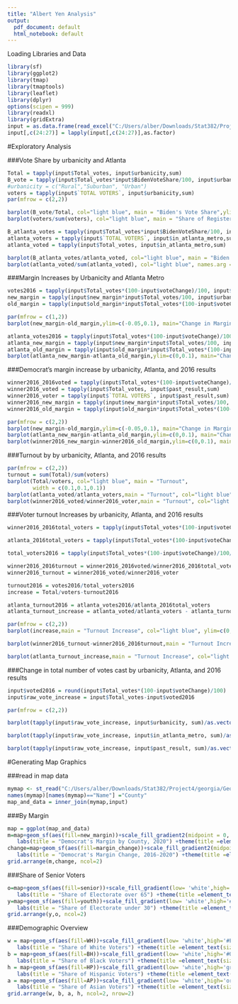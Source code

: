 ```yaml
---
title: "Albert Yen Analysis"
output:
  pdf_document: default
  html_notebook: default
---
```



Loading Libraries and Data
```r
library(sf)
library(ggplot2)
library(tmap)
library(tmaptools)
library(leaflet)
library(dplyr)
options(scipen = 999)
library(readxl)
library(gridExtra)
input = as.data.frame(read_excel("C:/Users/alber/Downloads/Stat382/Project4/Cleaned_Data.xlsx"))
input[,c(24:27)] = lapply(input[,c(24:27)],as.factor)
```

#Exploratory Analysis

###Vote Share by urbanicity and Atlanta
```r
Total = tapply(input$Total_votes, input$urbanicity,sum)
B_vote = tapply(input$Total_votes*input$BidenVoteShare/100, input$urbanicity,sum)
#urbanicity = c("Rural","Suburban", "Urban")
voters = tapply(input$`TOTAL VOTERS`, input$urbanicity,sum)
par(mfrow = c(2,2))

barplot(B_vote/Total, col="light blue", main = "Biden's Vote Share",ylim=c(0,0.8))
barplot(voters/sum(voters), col="light blue", main = "Share of Registered Voters", ylim=c(0,0.5))

B_atlanta_votes = tapply(input$Total_votes*input$BidenVoteShare/100, input$in_atlanta_metro,sum)
atlanta_voters = tapply(input$`TOTAL VOTERS`, input$in_atlanta_metro,sum)
atlanta_voted = tapply(input$Total_votes, input$in_atlanta_metro,sum)

barplot(B_atlanta_votes/atlanta_voted, col="light blue", main = "Biden's Vote Share", names.arg =c( "Outside of Atlanta", "Atlanta"), ylim=c(0,0.7))
barplot(atlanta_voted/sum(atlanta_voted), col="light blue", names.arg =c("Outside of Atlanta", "Atlanta"), main = "Share of Registered Voters", ylim=c(0,0.6))
```
###Margin Increases by Urbanicity and Atlanta Metro
```r
votes2016 = tapply(input$Total_votes*(100-input$voteChange)/100, input$urbanicity,sum)
new_margin = tapply(input$new_margin*input$Total_votes/100, input$urbanicity, sum)/Total
old_margin = tapply(input$old_margin*input$Total_votes*(100-input$voteChange)/100/100, input$urbanicity, sum)/votes2016

par(mfrow = c(1,2))
barplot(new_margin-old_margin,ylim=c(-0.05,0.1), main="Change in Margin of Victory", col="light blue")

atlanta_votes2016 = tapply(input$Total_votes*(100-input$voteChange)/100, input$in_atlanta_metro,sum)
atlanta_new_margin = tapply(input$new_margin*input$Total_votes/100, input$in_atlanta_metro, sum)/atlanta_voted
atlanta_old_margin = tapply(input$old_margin*input$Total_votes*(100-input$voteChange)/100/100, input$in_atlanta_metro, sum)/atlanta_votes2016
barplot(atlanta_new_margin-atlanta_old_margin,ylim=c(0,0.1), main="Change in Margin of Victory", col="light blue", names.arg =c("Outside of Atlanta", "Atlanta"))
```
###Democrat's margin increase by urbanicity, Atlanta, and 2016 results
```r
winner2016_2016voted = tapply(input$Total_votes*(100-input$voteChange)/100, input$past_result,sum)
winner2016_voted = tapply(input$Total_votes, input$past_result,sum)
winner2016_voter = tapply(input$`TOTAL VOTERS`, input$past_result,sum)
winner2016_new_margin = tapply(input$new_margin*input$Total_votes/100, input$past_result, sum)/winner2016_voted
winner2016_old_margin = tapply(input$old_margin*input$Total_votes*(100-input$voteChange)/100/100, input$past_result, sum)/winner2016_2016voted

par(mfrow = c(2,2))
barplot(new_margin-old_margin,ylim=c(-0.05,0.1), main="Change in Margin of Victory", col="light blue")
barplot(atlanta_new_margin-atlanta_old_margin,ylim=c(0,0.1), main="Change in Margin of Victory", col="light blue", names.arg =c("Outside of Atlanta", "Atlanta"))
barplot(winner2016_new_margin-winner2016_old_margin,ylim=c(0,0.1), main="Change in Margin of Victory", col="light blue", names.arg = c("Clinton Counties", "Trump Counties"))
```


###Turnout by by urbanicity, Atlanta, and 2016 results
```r
par(mfrow = c(2,2))
turnout = sum(Total)/sum(voters)
barplot(Total/voters, col="light blue", main = "Turnout",
        width = c(0.1,0.1,0.1))
barplot(atlanta_voted/atlanta_voters,main = "Turnout", col="light blue", ylim=c(0,0.7), names.arg =c("Outside of Atlanta", "Atlanta"))
barplot(winner2016_voted/winner2016_voter,main = "Turnout", col="light blue", ylim=c(0,0.7), names.arg =c("Clinton Counties", "Trump Counties"))
```
###Voter turnout Increases by urbanicity, Atlanta, and 2016 results
```r
winner2016_2016total_voters = tapply(input$Total_votes*(100-input$voteChange)/100/(input$Turnout-input$TurnoutChange)*100, input$past_result,sum)

atlanta_2016total_voters = tapply(input$Total_votes*(100-input$voteChange)/100/(input$Turnout-input$TurnoutChange)*100, input$in_atlanta_metro,sum)

total_voters2016 = tapply(input$Total_votes*(100-input$voteChange)/100/(input$Turnout-input$TurnoutChange)*100, input$urbanicity,sum)

winner2016_2016turnout = winner2016_2016voted/winner2016_2016total_voters 
winner2016_turnout = winner2016_voted/winner2016_voter

turnout2016 = votes2016/total_voters2016
increase = Total/voters-turnout2016

atlanta_turnout2016 = atlanta_votes2016/atlanta_2016total_voters
atlanta_turnout_increase = atlanta_voted/atlanta_voters - atlanta_turnout2016

par(mfrow = c(2,2))
barplot(increase,main = "Turnout Increase", col="light blue", ylim=c(0,0.08))

barplot(winner2016_turnout-winner2016_2016turnout,main = "Turnout Increase", col="light blue", ylim=c(0,0.08), names.arg =c("Clinton Counties", "Trump Counties"))

barplot(atlanta_turnout_increase,main = "Turnout Increase", col="light blue", ylim=c(0,0.08), names.arg =c("Outside of Atlanta", "Atlanta"))
```
###Change in total number of votes cast by urbanicity, Atlanta, and 2016 results
```r
input$voted2016 = round(input$Total_votes*(100-input$voteChange)/100)
input$raw_vote_increase = input$Total_votes-input$voted2016

par(mfrow = c(2,2))

barplot(tapply(input$raw_vote_increase, input$urbanicity, sum)/as.vector(tapply(input$voted2016,input$urbanicity,sum)), col="light blue", main="Votes Cast Increase", ylim=c(0,.35))

barplot(tapply(input$raw_vote_increase, input$in_atlanta_metro, sum)/as.vector(tapply(input$voted2016,input$in_atlanta_metro,sum)), col="light blue", main="Votes Cast Increase", ylim=c(0,.35),names.arg =c("Outside of Atlanta", "Atlanta") )

barplot(tapply(input$raw_vote_increase, input$past_result, sum)/as.vector(tapply(input$voted2016,input$past_result,sum)), col="light blue", main="Votes Cast Increase", ylim=c(0,.35), names.arg =c("Clinton Counties", "Trump Counties") )


```
#Generating Map Graphics

###read in map data
```r
mymap <- st_read("C:/Users/alber/Downloads/Stat382/Project4/georgia/Georgia_Counties.shp", stringsAsFactors=F)
names(mymap)[names(mymap)=="Name"] ="County"
map_and_data = inner_join(mymap,input)
```
###By Margin
```r
map = ggplot(map_and_data)
m=map+geom_sf(aes(fill=new_margin))+scale_fill_gradient2(midpoint = 0, low = "#FF0000", mid = "white", high = "#0000ff", space = "Lab", name="New Margin" )+
   labs(title = "Democrat's Margin by County, 2020") +theme(title =element_text(size=18, face='bold'))
change=map+geom_sf(aes(fill=margin_change))+scale_fill_gradient2(midpoint = 0, low = "#FF0000", mid = "white", high = "#0000ff", space = "Lab", name="New Margin" )+
   labs(title = "Democrat's Margin Change, 2016-2020") +theme(title =element_text(size=18, face='bold'))
grid.arrange(m,change, ncol=2)
```

###Share of Senior Voters
```r
o=map+geom_sf(aes(fill=senior))+scale_fill_gradient(low= 'white',high='#FF0000', space = "Lab", name="Percentage")+
   labs(title = "Share of Electorate over 65") +theme(title =element_text(size=18, face='bold'))
y=map+geom_sf(aes(fill=youth))+scale_fill_gradient(low= 'white',high='#0000ff', space = "Lab", name="Percentage")+
   labs(title = "Share of Electorate under 30") +theme(title =element_text(size=18, face='bold'))
grid.arrange(y,o, ncol=2)
```

###Demographic Overview
```r
w = map+geom_sf(aes(fill=WH))+scale_fill_gradient(low= 'white',high='#FF0000', space = "Lab", name="Percentage")+
   labs(title = "Share of White Voters") +theme(title =element_text(size=18, face='bold'))
b = map+geom_sf(aes(fill=BH))+scale_fill_gradient(low= 'white',high='#0000ff', space = "Lab", name="Percentage")+
   labs(title = "Share of Black Voters") +theme(title =element_text(size=18, face='bold'))
h = map+geom_sf(aes(fill=HP))+scale_fill_gradient(low= 'white',high='green', space = "Lab", name="Percentage")+
   labs(title = "Share of Hispanic Voters") +theme(title =element_text(size=18, face='bold'))
a = map+geom_sf(aes(fill=AP))+scale_fill_gradient(low= 'white',high='orange', space = "Lab", name="Percentage")+
   labs(title = "Share of Asian Voters") +theme(title =element_text(size=18, face='bold'))
grid.arrange(w, b, a, h, ncol=2, nrow=2)

```


